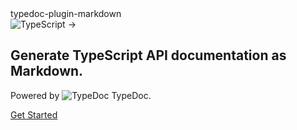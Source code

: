 
<section className="px-4 mx-auto w-full max-w-7xl h-64">
  <div className="flex flex-col gap-14 items-center mt-10">
    <div className="flex flex-col gap-8 justify-center items-center w-full">
      <span className="text-6xl font-black lg:text-6xl text-center">
        typedoc-plugin-markdown
      </span>
      <div className="flex md:flex-row items-center text-3xl">
        <Image src="/ts-logo.png" alt="TypeScript" width={64} height={64} />
        <span className="px-2"> → </span>
        <div style={{ width: '100px' }}>
          <FontAwesomeIcon icon={faMarkdown} />
        </div>
      </div>
      <div className="text-2xl text-center lg:text-2xl">
        <h1>Generate TypeScript API documentation as Markdown.</h1>
        <div className="pt-8">
          Powered by
          <Image
            src="/typedoc-logo.png"
            alt="TypeDoc"
            width={30}
            height={30}
            style={{ display: 'inline' }}
          /> TypeDoc.
        </div>
      </div>
    </div>
  </div>
  <div className="flex flex-row justify-center pt-8 w-full">
    <a
      href="/docs"
      className="rounded-md bg-indigo-600 px-3.5 py-2.5 text-xl font-semibold text-white shadow-sm hover:bg-indigo-500 focus-visible:outline focus-visible:outline-2 focus-visible:outline-offset-2 focus-visible:outline-indigo-600"
    >
      <p>Get Started</p>
    </a>
  </div>
</section>
